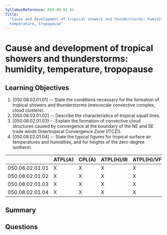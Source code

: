 ```yaml
---
SyllabusReference: 050.08.02.01
Title:
  "Cause and development of tropical showers and thunderstorms: humidity,
  temperature, tropopause"
---
```


# Cause and development of tropical showers and thunderstorms: humidity, temperature, tropopause

## Learning Objectives

1. [050.08.02.01.01] -- State the conditions necessary for the formation of
   tropical showers and thunderstorms (mesoscale convective complex, cloud
   clusters).
2. [050.08.02.01.02] -- Describe the characteristics of tropical squall lines.
3. [050.08.02.01.03] -- Explain the formation of convective cloud structures
   caused by convergence at the boundary of the NE and SE trade winds
   (Intertropical Convergence Zone (ITCZ)).
4. [050.08.02.01.04] -- State the typical figures for tropical surface air
   temperatures and humidities, and for heights of the zero-degree isotherm.

|                 | ATPL(A) | CPL(A) | ATPL(H)/IR | ATPL(H)/VFR | CPL(H) | IR  | CBIR(A) |
| --------------- | ------- | ------ | ---------- | ----------- | ------ | --- | ------- |
| 050.08.02.01.01 | X       | X      | X          | X           | X      |     |         |
| 050.08.02.01.02 | X       | X      | X          | X           | X      |     |         |
| 050.08.02.01.03 | X       | X      | X          | X           | X      |     |         |
| 050.08.02.01.04 | X       | X      | X          | X           | X      |     |         |

## Summary

## Questions
